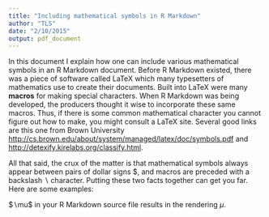 ```yaml
---
title: "Including mathematical symbols in R Markdown"
author: "TLS"
date: "2/10/2015"
output: pdf_document
---
```

In this document I explain how one can include various mathematical
symbols in an R Markdown document.  Before
R Markdown existed, there was a piece of software called LaTeX
which many typesetters of mathematics use to create their documents.
Built into LaTeX were many **macros** for making special characters.
When R Markdown was being developed, the producers thought it wise
to incorporate these same macros.  Thus, if there is some common
mathematical character you cannot figure out how to make, you might
consult a LaTeX site.  Several good links are this one from Brown
University
<http://cs.brown.edu/about/system/managed/latex/doc/symbols.pdf>
and <http://detexify.kirelabs.org/classify.html>.

All that said, the crux of the matter is that mathematical symbols
always appear between pairs of dollar signs \$, and macros are
preceded with a backslash $\backslash$ character.  Putting these two
facts together can get you far.  Here are some examples:


\$$\backslash$mu\$
in your R Markdown source file results in the rendering $\mu$.